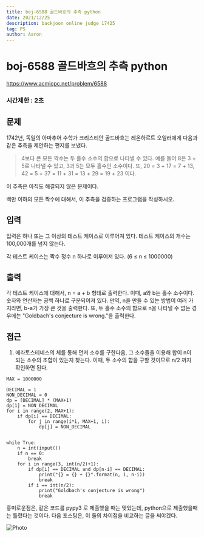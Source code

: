 ```yaml
---
title: boj-6588 골드바흐의 추측 python
date: 2021/12/25
description: backjoon online judge 17425
tag: PS
author: Aaron
---
```


# boj-6588 골드바흐의 추측 python

https://www.acmicpc.net/problem/6588

### 시간제한 : 2초

## 문제
1742년, 독일의 아마추어 수학가 크리스티안 골드바흐는 레온하르트 오일러에게 다음과 같은 추측을 제안하는 편지를 보냈다.

> 4보다 큰 모든 짝수는 두 홀수 소수의 합으로 나타낼 수 있다.
예를 들어 8은 3 + 5로 나타낼 수 있고, 3과 5는 모두 홀수인 소수이다. 또, 20 = 3 + 17 = 7 + 13, 42 = 5 + 37 = 11 + 31 = 13 + 29 = 19 + 23 이다.

이 추측은 아직도 해결되지 않은 문제이다.

백만 이하의 모든 짝수에 대해서, 이 추측을 검증하는 프로그램을 작성하시오.

## 입력
입력은 하나 또는 그 이상의 테스트 케이스로 이루어져 있다. 테스트 케이스의 개수는 100,000개를 넘지 않는다.

각 테스트 케이스는 짝수 정수 n 하나로 이루어져 있다. (6 ≤ n ≤ 1000000)

## 출력
각 테스트 케이스에 대해서, n = a + b 형태로 출력한다. 이때, a와 b는 홀수 소수이다. 숫자와 연산자는 공백 하나로 구분되어져 있다. 만약, n을 만들 수 있는 방법이 여러 가지라면, b-a가 가장 큰 것을 출력한다. 또, 두 홀수 소수의 합으로 n을 나타낼 수 없는 경우에는 "Goldbach's conjecture is wrong."을 출력한다.

## 접근
1. 에라토스테네스의 체를 통해 먼저 소수를 구한다음, 그 소수들을 이용해 합이 n이 되는 소수의 조합이 있는지 찾는다. 이때, 두 소수의 합을 구할 것이므로 n/2 까지 확인하면 된다.
```
MAX = 1000000

DECIMAL = 1
NON_DECIMAL = 0
dp = [DECIMAL] * (MAX+1)
dp[1] = NON_DECIMAL
for i in range(2, MAX+1):
    if dp[i] == DECIMAL:
        for j in range(i*i, MAX+1, i):
            dp[j] = NON_DECIMAL


while True:
    n = int(input())
    if n == 0:
        break
    for i in range(3, int(n/2)+1):
        if dp[i] == DECIMAL and dp[n-i] == DECIMAL:
            print("{} = {} + {}".format(n, i, n-i))
            break
        if i == int(n/2):
            print("Goldbach's conjecture is wrong")
            break
```

흥미로운점은, 같은 코드를 pypy3 로 제출했을 때는 맞았는데, python으로 제출했을때는 틀렸다는 것이다.  다음 포스팅은,  이 둘의 차이점을 비교하는 글을 써야겠다.

<Image
  src="https://seongwoon-blog.s3.ap-northeast-2.amazonaws.com/images/2021-12-25/difference.png"
  alt="Photo"
  width={1125}
  height={250}
  priority
  className="next-image"
/>
